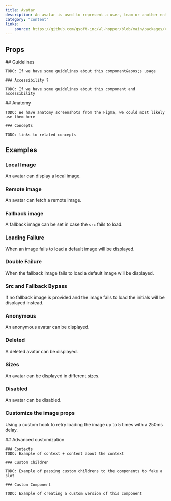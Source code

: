 ```yaml
---
title: Avatar
description: An avatar is used to represent a user, team or another entity.
category: "content"
links:
    source: https://github.com/gsoft-inc/wl-hopper/blob/main/packages/components/src/Avatar/src/index.tsx
---
```


<Example src="Avatar/docs/preview" isOpen />

## Props

<PropTable component="Avatar" />

<FeatureFlag flag="next">
    ## Guidelines

    TODO: If we have some guidelines about this component&apos;s usage

    ### Accessibility ?

    TODO: If we have some guidelines about this component and accessibility
</FeatureFlag>

<FeatureFlag flag="rc">
    ## Anatomy

    TODO: We have anatomy screenshots from the Figma, we could most likely use them here

    ### Concepts

    TODO: links to related concepts
</FeatureFlag>

## Examples

### Local Image

An avatar can display a local image.

<Example src="Avatar/docs/localImage" />

### Remote image

An avatar can fetch a remote image.

<Example src="Avatar/docs/remoteImage" />

### Fallback image

A fallback image can be set in case the `src` fails to load.

<Example src="Avatar/docs/fallbackImage" />

### Loading Failure

When an image fails to load a default image will be displayed.

<Example src="Avatar/docs/brokenImage" />

### Double Failure

When the fallback image fails to load a default image will be displayed.

<Example src="Avatar/docs/brokenImageWithBothFailing" />

### Src and Fallback Bypass

If no fallback image is provided and the image fails to load the initials will be displayed instead.

<Example src="Avatar/docs/brokenImageWithNoFallback" />

### Anonymous

An anonymous avatar can be displayed.

<Example src="Avatar/docs/anonymous" />

### Deleted

A deleted avatar can be displayed.

<Example src="Avatar/docs/deleted" />

### Sizes

An avatar can be displayed in different sizes.

<Example src="Avatar/docs/sizes" />

### Disabled

An avatar can be disabled.

<Example src="Avatar/docs/disabled" />

### Customize the image props

Using a custom hook to retry loading the image up to 5 times with a 250ms delay.

<Example src="Avatar/docs/customization" />

<FeatureFlag flag="next">
    ## Advanced customization

    ### Contexts
    TODO: Example of context + content about the context

    ### Custom Children

    TODO: Example of passing custom childrens to the components to fake a slot

    ### Custom Component

    TODO: Example of creating a custom version of this component
</FeatureFlag>
